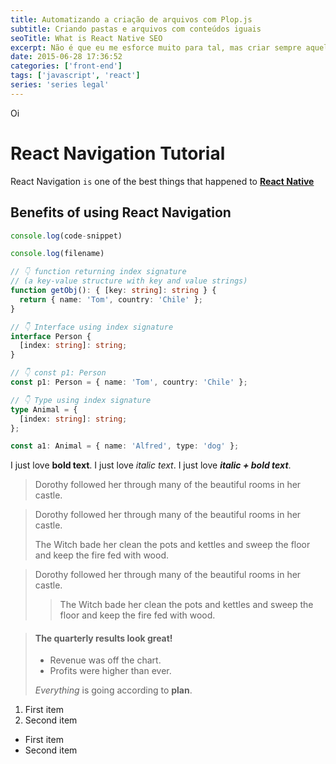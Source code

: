 ```yaml
---
title: Automatizando a criação de arquivos com Plop.js
subtitle: Criando pastas e arquivos com conteúdos iguais
seoTitle: What is React Native SEO
excerpt: Não é que eu me esforce muito para tal, mas criar sempre aquela mesma estruturinha e conteúdo base de arquivos é aquele tipo de tarefa que poderia não existir.
date: 2015-06-28 17:36:52
categories: ['front-end']
tags: ['javascript', 'react']
series: 'series legal'
---
```


<Badge>Oi</Badge>

# React Navigation Tutorial

React Navigation `is` one of the best things that happened to [**React Native**](https://reactnative.org)

## Benefits of using React Navigation

```js code-snippet
console.log(code-snippet)
```

```javascript:hello.js
console.log(filename)
```

```ts showLineNumbers
// 👇️ function returning index signature
// (a key-value structure with key and value strings)
function getObj(): { [key: string]: string } {
  return { name: 'Tom', country: 'Chile' };
}

// 👇️ Interface using index signature
interface Person {
  [index: string]: string;
}

// 👇️ const p1: Person
const p1: Person = { name: 'Tom', country: 'Chile' };

// 👇️ Type using index signature
type Animal = {
  [index: string]: string;
};

const a1: Animal = { name: 'Alfred', type: 'dog' };
```

I just love **bold text**.
I just love *italic text*.
I just love ***italic + bold text***.

> Dorothy followed her through many of the beautiful rooms in her castle.

> Dorothy followed her through many of the beautiful rooms in her castle.
>
> The Witch bade her clean the pots and kettles and sweep the floor and keep the fire fed with wood.

> Dorothy followed her through many of the beautiful rooms in her castle.
>
>> The Witch bade her clean the pots and kettles and sweep the floor and keep the fire fed with wood.

> #### The quarterly results look great!
>
> - Revenue was off the chart.
> - Profits were higher than ever.
>
>  *Everything* is going according to **plan**.

1. First item
2. Second item

- First item
- Second item
